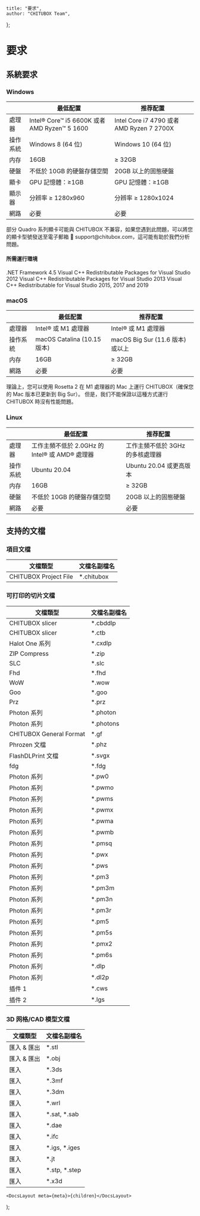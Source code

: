 
	title: "要求",
	author: "CHITUBOX Team",
};

# 要求

## 系統要求

### Windows

|          | 最低配置                                     | 推荐配置                                  |
| -------- | -------------------------------------------- | ----------------------------------------- |
| 處理器   | Intel® Core™ i5 6600K 或者 AMD Ryzen™ 5 1600 | Intel Core i7 4790 或者 AMD Ryzen 7 2700X |
| 操作系統 | Windows 8 (64 位)                            | Windows 10 (64 位)                        |
| 内存     | 16GB                                         | ≥ 32GB                                    |
| 硬盤     | 不低於 10GB 的硬盤存儲空間                   | 20GB 以上的固態硬盤                       |
| 顯卡     | GPU 記憶體：≥1GB                             | GPU 記憶體：≥1GB                          |
| 顯示器   | 分辨率 ≥ 1280x960                            | 分辨率 ≥ 1280x1024                        |
| 網路     | 必要                                         | 必要                                      |

<Admonition type="warning" title="警告">
	部分 Quadro 系列顯卡可能與 CHITUBOX
	不兼容，如果您遇到此問題，可以將您的顯卡型號發送至電子郵箱 📧
	support@chitubox.com，這可能有助於我們分析問題。
</Admonition>

#### 所需運行環境

<SpanA href="https://www.microsoft.com/en-us/download/details.aspx?id=30653">
	.NET Framework 4.5
</SpanA>

<SpanA href="https://www.microsoft.com/en-us/download/details.aspx?id=30679">
	Visual C++ Redistributable Packages for Visual Studio 2012
</SpanA>

<SpanA href="https://www.microsoft.com/en-us/download/details.aspx?id=40784">
	Visual C++ Redistributable Packages for Visual Studio 2013
</SpanA>

<SpanA href="https://support.microsoft.com/en-us/topic/the-latest-supported-visual-c-downloads-2647da03-1eea-4433-9aff-95f26a218cc0">
	Visual C++ Redistributable for Visual Studio 2015, 2017 and 2019
</SpanA>

### macOS

|          | 最低配置                    | 推荐配置                         |
| -------- | --------------------------- | -------------------------------- |
| 處理器   | Intel® 或 M1 處理器         | Intel® 或 M1 處理器              |
| 操作系統 | macOS Catalina (10.15 版本) | macOS Big Sur (11.6 版本) 或以上 |
| 内存     | 16GB                        | ≥ 32GB                           |
| 網路     | 必要                        | 必要                             |

<Admonition type="note" title="注意">
	理論上，您可以使用 Rosetta 2 在 M1 處理器的 Mac 上運行 CHITUBOX（確保您的
	Mac 版本已更新到 Big Sur）。 但是，我们不能保證以這種方式運行 CHITUBOX
	時沒有性能問題。
</Admonition>

### Linux

|          | 最低配置                                       | 推荐配置                         |
| -------- | ---------------------------------------------- | -------------------------------- |
| 處理器   | 工作主頻不低於 2.0GHz 的 Intel® 或 AMD® 處理器 | 工作主頻不低於 3GHz 的多核處理器 |
| 操作系統 | Ubuntu 20.04                                   | Ubuntu 20.04 或更高版本          |
| 内存     | 16GB                                           | ≥ 32GB                           |
| 硬盤     | 不低於 10GB 的硬盤存儲空間                     | 20GB 以上的固態硬盤              |
| 網路     | 必要                                           | 必要                             |

## 支持的文檔

### 項目文檔

| 文檔類型              | 文檔名副檔名 |
| --------------------- | ------------ |
| CHITUBOX Project File | \*.chitubox  |

### 可打印的切片文檔

| 文檔類型                | 文檔名副檔名 |
| ----------------------- | ------------ |
| CHITUBOX slicer         | \*.cbddlp    |
| CHITUBOX slicer         | \*.ctb       |
| Halot One 系列          | \*.cxdlp     |
| ZIP Compress            | \*.zip       |
| SLC                     | \*.slc       |
| Fhd                     | \*.fhd       |
| WoW                     | \*.wow       |
| Goo                     | \*.goo       |
| Prz                     | \*.prz       |
| Photon 系列             | \*.photon    |
| Photon 系列             | \*.photons   |
| CHITUBOX General Format | \*.gf        |
| Phrozen 文檔            | \*.phz       |
| FlashDLPrint 文檔       | \*.svgx      |
| fdg                     | \*.fdg       |
| Photon 系列             | \*.pw0       |
| Photon 系列             | \*.pwmo      |
| Photon 系列             | \*.pwms      |
| Photon 系列             | \*.pwmx      |
| Photon 系列             | \*.pwma      |
| Photon 系列             | \*.pwmb      |
| Photon 系列             | \*.pmsq      |
| Photon 系列             | \*.pwx       |
| Photon 系列             | \*.pws       |
| Photon 系列             | \*.pm3       |
| Photon 系列             | \*.pm3m      |
| Photon 系列             | \*.pm3n      |
| Photon 系列             | \*.pm3r      |
| Photon 系列             | \*.pm5       |
| Photon 系列             | \*.pm5s      |
| Photon 系列             | \*.pmx2      |
| Photon 系列             | \*.pm6s      |
| Photon 系列             | \*.dlp       |
| Photon 系列             | \*.dl2p      |
| 插件 1                  | \*.cws       |
| 插件 2                  | \*.lgs       |

### 3D 网格/CAD 模型文檔

| 文檔類型    | 文檔名副檔名    |
| ----------- | --------------- |
| 匯入 & 匯出 | \*.stl          |
| 匯入 & 匯出 | \*.obj          |
| 匯入        | \*.3ds          |
| 匯入        | \*.3mf          |
| 匯入        | \*.3dm          |
| 匯入        | \*.wrl          |
| 匯入        | \*.sat, \*.sab  |
| 匯入        | \*.dae          |
| 匯入        | \*.ifc          |
| 匯入        | \*.igs, \*.iges |
| 匯入        | \*.jt           |
| 匯入        | \*.stp, \*.step |
| 匯入        | \*.x3d          |

	<DocsLayout meta={meta}>{children}</DocsLayout>
);
